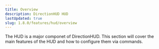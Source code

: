 ```yaml
---
title: Overview
description: DirectionHUD HUD
lastUpdated: true
slug: 1.8.0/features/hud/overview
---
```


The HUD is a major componet of DirectionHUD. This section will cover the main features of the HUD and how to configure them via commands.
